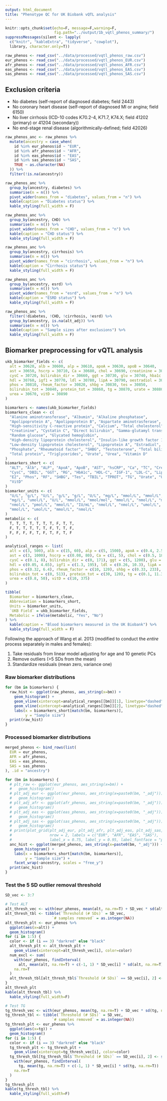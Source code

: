 ```yaml
---
output: html_document
title: "Phenotype QC for UK Biobank vQTL analysis"
---
```


```r
knitr::opts_chunk$set(echo=F, message=F,warning=F, 
                      fig.path="../output/1b_vqtl_phenos_summary/")
suppressMessages(silent <- lapply(
  c("knitr", "kableExtra", "tidyverse", "cowplot"), 
  library, character.only=T))
```

```r
raw_phenos <- read_csv("../data/processed/vqtl_phenos_raw.csv")
eur_phenos <- read_csv("../data/processed/vqtl_phenos_EUR.csv")
afr_phenos <- read_csv("../data/processed/vqtl_phenos_AFR.csv")
eas_phenos <- read_csv("../data/processed/vqtl_phenos_EAS.csv")
sas_phenos <- read_csv("../data/processed/vqtl_phenos_SAS.csv")
```

## Exclusion criteria

* No diabetes (self-report of diagnosed diabetes; field 2443)
* No coronary heart disease (self-report of diagnosed MI or angina; field 6150)
* No liver cirrhosis (ICD-10 codes K70.2-4, K71.7, K74.X; field 41202 (primary) or 41204 (secondary))
* No end-stage renal disease (algorithmically-defined; field 42026)

```r
raw_phenos_anc <- raw_phenos %>%
  mutate(ancestry = case_when(
    id %in% eur_phenos$id ~ "EUR",
    id %in% afr_phenos$id ~ "AFR",
    id %in% eas_phenos$id ~ "EAS",
    id %in% sas_phenos$id ~ "SAS",
    TRUE ~ as.character(NA)
  )) %>%
  filter(!is.na(ancestry))

raw_phenos_anc %>% 
  group_by(ancestry, diabetes) %>%
  summarise(n = n()) %>%
  pivot_wider(names_from = "diabetes", values_from = "n") %>%
  kable(caption = "Diabetes status") %>%
  kable_styling(full_width = F)

raw_phenos_anc %>% 
  group_by(ancestry, CHD) %>%
  summarise(n = n()) %>%
  pivot_wider(names_from = "CHD", values_from = "n") %>%
  kable(caption = "CHD status") %>%
  kable_styling(full_width = F)

raw_phenos_anc %>% 
  group_by(ancestry, cirrhosis) %>%
  summarise(n = n()) %>%
  pivot_wider(names_from = "cirrhosis", values_from = "n") %>%
  kable(caption = "Cirrhosis status") %>%
  kable_styling(full_width = F)

raw_phenos_anc %>% 
  group_by(ancestry, esrd) %>%
  summarise(n = n()) %>%
  pivot_wider(names_from = "esrd", values_from = "n") %>%
  kable(caption = "ESRD status") %>%
  kable_styling(full_width = F)

raw_phenos_anc %>%
  filter(!diabetes, !CHD, !cirrhosis, !esrd) %>%
  group_by(ancestry, is.na(alt_adj)) %>%
  summarise(n = n()) %>%
  kable(caption = "Sample sizes after exclusions") %>%
  kable_styling(full_width = F)
```

## Biomarker preprocessing for vQTL analysis

```r
ukb_biomarker_fields <- c(
  alt = 30620, alb = 30600, alp = 30610, apoA = 30630, apoB = 30640, 
  ast = 30650, hscrp = 30710, Ca = 30680, chol = 30690, creatinine = 30700, 
  cysC = 30720, bilirubin_dir = 30660, ggt = 30730, glu = 30740, hba1c = 30750, 
  hdl = 30760, igf1 = 30770, ldl = 30780, lipA = 30790, oestradiol = 30800, 
  phos = 30810, rheum_factor = 30820, shbg = 30830, tes = 30850, 
  bilirubin_tot = 30840, protein_tot = 30860, tg = 30870, urate = 30880, 
  urea = 30670, vitD = 30890 
)

biomarkers <- names(ukb_biomarker_fields)
biomarkers_clean <- c(
  "Alanine aminotransferase", "Albumin", "Alkaline phosphatase", 
  "Apolipoprotein A", "Apolipoprotein B", "Aspartate aminotrasferase", 
  "High-sensitivity C-reactive protein", "Calcium", "Total cholesterol", 
  "Creatinine", "Cystatin C", "Direct bilirubin", "Gamma-glutamyl transferase", 
  "Random glucose", "Glycated hemoglobin", 
  "High-density lipoprotein cholesterol", "Insulin-like growth factor 1", 
  "Low-density lipoprotein cholesterol", "Lipoprotein A", "Estradiol", 
  "Phosphate", "Rheumatoid factor", "SHBG", "Testosterone", "Total bilirubin", 
  "Total protein", "Triglycerides", "Urate", "Urea", "Vitamin D"
)
biomarkers_short <- c(
  "ALT", "Alb", "ALP", "ApoA", "ApoB", "AST", "hsCRP", "Ca", "TC", "Creatinine",
  "CysC", "DBIL", "GGT", "RG", "HbA1c", "HDL-C", "IGF-1", "LDL-C", "LipA",
  "E2", "Phos", "RF", "SHBG", "Tes", "TBIL", "TPROT", "TG", "Urate", "Urea", 
  "VitD"
)
biomarker_units <- c(
  "U/L", "g/L", "U/L", "g/L", "g/L", "U/L", "mg/L", "mmol/L", "mmol/L", "umol/L",
  "mg/L", "umol/L", "U/L", "mmol/L", "mmol/mol", "mmol/L", "nmol/L", "mmol/L",
  "nmol/L", "pmol/L", "mmol/L", "IU/mL", "nmol/L", "nmol/L", "umol/L", "g/L",
  "mmol/L", "umol/L", "mmol/L", "nmol/L"
)
metabolic <- c(
  T, T, T, T, T, T, T, F, T, T, 
  F, T, T, T, T, T, F, T, T, F, 
  F, F, F, F, T, F, T, F, T, F
)

analytical_ranges <- list(
  alt = c(3, 500), alb = c(15, 60), alp = c(5, 1500), apoA = c(0.4, 2.5), apoB = c(0.4, 2), 
  ast = c(3, 1000), hscrp = c(0.08, 80), Ca = c(1, 5), chol = c(0.5, 18), creatinine = c(0, 4420), 
  cysC = c(0.1, 8), bilirubin_dir = c(0, 171), ggt = c(5, 1200), glu = c(0.6, 45), hba1c = c(0, 0), 
  hdl = c(0.05, 4.65), igf1 = c(1.3, 195), ldl = c(0.26, 10.3), lipA = c(5.76, 189), oestradiol = c(73, 17621), 
  phos = c(0.32, 6.4), rheum_factor = c(10, 120), shbg = c(0.33, 233), tes = c(0.35, 55.52), 
  bilirubin_tot = c(0, 513), protein_tot = c(30, 120), tg = c(0.1, 11.3), urate = c(89, 1785), 
  urea = c(0.8, 50), vitD = c(10, 375) 
)

tibble(
  Biomarker = biomarkers_clean,
  Abbreviation = biomarkers_short,
  Units = biomarker_units,
  `UKB Field` = ukb_biomarker_fields,
  Metabolic = ifelse(metabolic, "Yes", "No")
) %>%
  kable(caption = "Blood biomarkers measured in the UK Biobank") %>%
  kable_styling(full_width = F)
```

Following the approach of Wang et al. 2013 (modified to conduct the *entire* process separately in males and females):

1. Take residuals from linear model adjusting for age and 10 genetic PCs
2. Remove outliers (>5 SDs from the mean)
3. Standardize residuals (mean zero, variance one)

### Raw biomarker distributions

```r
for (bm in biomarkers) {
  raw_hist <- ggplot(raw_phenos, aes_string(x=bm)) +
    geom_histogram() +
    geom_vline(xintercept=analytical_ranges[[bm]][1], linetype="dashed") +
    geom_vline(xintercept=analytical_ranges[[bm]][2], linetype="dashed") +
    labs(x = biomarkers_short[match(bm, biomarkers)],
         y = "Sample size")
  print(raw_hist)
}
```

### Processed biomarker distributions

```r
merged_phenos <- bind_rows(list(
  EUR = eur_phenos,
  AFR = afr_phenos,
  EAS = eas_phenos,
  SAS = sas_phenos
), .id = "ancestry")

for (bm in biomarkers) {
  # plt_raw <- ggplot(eur_phenos, aes_string(x=bm)) +
  #   geom_histogram()
  # plt_adj_eur <- ggplot(eur_phenos, aes_string(x=paste0(bm, "_adj"))) +
  #   geom_histogram()
  # plt_adj_afr <- ggplot(afr_phenos, aes_string(x=paste0(bm, "_adj"))) +
  #   geom_histogram()
  # plt_adj_eas <- ggplot(eas_phenos, aes_string(x=paste0(bm, "_adj"))) +
  #   geom_histogram()
  # plt_adj_sas <- ggplot(sas_phenos, aes_string(x=paste0(bm, "_adj"))) +
  #   geom_histogram()
  # print(plot_grid(plt_adj_eur, plt_adj_afr, plt_adj_eas, plt_adj_sas, 
  #                 nrow = 2, labels = c("EUR", "AFR", "EAS", "SAS"),
  #                 label_x = 0.75, label_y = 0.95, label_fontface = "plain"))
  anc_hist <- ggplot(merged_phenos, aes_string(x=paste0(bm, "_adj"))) +
    geom_histogram() +
    labs(x = biomarkers_short[match(bm, biomarkers)],
         y = "Sample size") + 
    facet_wrap(~ancestry, scales = "free_y") 
  print(anc_hist)
}
```

### Test the 5 SD outlier removal threshold

```r
SD_vec <- 3:7

# Test ALT
alt_thresh_vec <- with(eur_phenos, mean(alt, na.rm=T) + SD_vec * sd(alt, na.rm=T))
alt_thresh_tbl <- tibble(`Threshold (# SDs)` = SD_vec, 
                     `# samples removed` = as.integer(NA))
alt_thresh_plt <- eur_phenos %>%
  ggplot(aes(x=alt)) +
  geom_histogram()
for (i in 1:5) {
  color <- if (i == 3) "darkred" else "black"
  alt_thresh_plt <- alt_thresh_plt + 
    geom_vline(xintercept=alt_thresh_vec[i], color=color)
  num_excl <- sum(
    with(eur_phenos, findInterval(
      alt, mean(alt, na.rm=T) + c(-1, 1) * SD_vec[i] * sd(alt, na.rm=T)) != 1),
    na.rm=T
  )
  alt_thresh_tbl[alt_thresh_tbl$`Threshold (# SDs)` == SD_vec[i], 2] <- num_excl
}
alt_thresh_plt
kable(alt_thresh_tbl) %>%
  kable_styling(full_width=F)

# Test TG
tg_thresh_vec <- with(eur_phenos, mean(tg, na.rm=T) + SD_vec * sd(tg, na.rm=T))
tg_thresh_tbl <- tibble(`Threshold (# SDs)` = SD_vec, 
                     `# samples removed` = as.integer(NA))
tg_thresh_plt <- eur_phenos %>%
  ggplot(aes(x=tg)) +
  geom_histogram()
for (i in 1:5) {
  color <- if (i == 3) "darkred" else "black"
  tg_thresh_plt <- tg_thresh_plt + 
    geom_vline(xintercept=tg_thresh_vec[i], color=color)
  tg_thresh_tbl[tg_thresh_tbl$`Threshold (# SDs)` == SD_vec[i], 2] <- sum(
    with(eur_phenos, findInterval(
      tg, mean(tg, na.rm=T) + c(-1, 1) * SD_vec[i] * sd(tg, na.rm=T)) != 1),
    na.rm=T
  )
}
tg_thresh_plt
kable(tg_thresh_tbl) %>%
  kable_styling(full_width=F)
```

